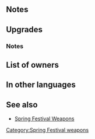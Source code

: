 {{Weapon Infobox
|tagid=SID_緑の卵＋
|weaponType=Green Tome
|weaponName={{PAGENAME}}
|altWeaponName=Green Egg Plus
|might=11
|range=2
|effect=If unit initiates combat, restores 4 HP after combat.
|cost=300
|exclusive=0
|statModifiers=0,11,0,0,0
|refinePaths=default
|refineSP=350
|refineMedals=500
|refineStones=50
|upgradedMight=12
|upgradedEffect=After combat, if unit attacked, restores 4 HP.
|SE=se_effect_lexcalibur.flac
|properties=
}}
==Notes==
{{IfUnitInitiates}}
{{After combat healing}}
==Upgrades==
{{Weapon Upgrade List}}
===Notes===
{{IfUnitAttacked}}
==List of owners==
{{Skill Hero List}}
==In other languages==
{{OtherLanguages
|japanese=緑の卵＋
|german=Grünes Ei+
|spanishEU=Huevo verde +
|spanishLA=Huevo verde +
|french=Œuf vert +
|italian=Uovo verde+
|chineseTW=綠之卵＋
|portuguese=Ovo verde+
}}
==See also==
{{See also skills|cond=(Description LIKE '%estores%HP after combat%' OR Description LIKE '%estores%HP to unit after combat%') AND Exclusive='1'|columns=3}}
* [[Spring Festival Weapons]]
{{Weapons Navbox}}
[[Category:Spring Festival weapons]]